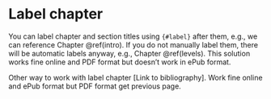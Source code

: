 # Label chapter

You can label chapter and section titles using `{#label}` after them, e.g., we can reference Chapter \@ref(intro). If you do not manually label them, there will be automatic labels anyway, e.g., Chapter \@ref(levels). This solution works fine online and PDF format but doesn't work in ePub format.

Other way to work with label chapter [Link to bibliography]. Work fine online and ePub format but PDF format get previous page.



